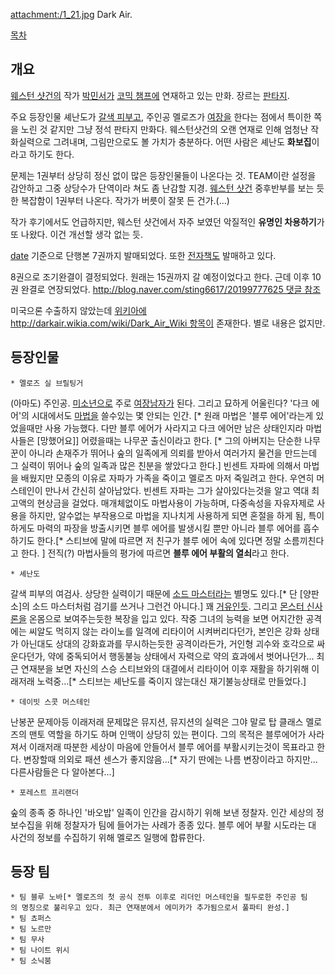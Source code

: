 attachment:/1_21.jpg
Dark Air.

[[목차]]

== 개요 ==
[[웨스턴 샷건]]의 작가 [[박민서]]가 [[코믹 챔프]]에 연재하고 있는 만화. 장르는 [[판타지]].

주요 등장인물 셰난도가 [[갈색 피부]]고, 주인공 멜로즈가 [[여장]]을 한다는 점에서 특이한 쪽을 노린 것 같지만 그냥 정석 판타지 만화다. 웨스턴샷건의 오랜 연재로 인해 엄청난 작화실력으로 그려내며, 그림만으로도 볼 가치가 충분하다. 어떤 사람은 셰난도 '''화보집'''이라고 하기도 한다.

문제는 1권부터 상당히 정신 없이 많은 등장인물들이 나온다는 것. TEAM이란 설정을 감안하고 그중 상당수가 단역이라 쳐도 좀 난감할 지경. [[웨스턴 샷건]] 중후반부를 보는 듯한 복잡함이 1권부터 나온다. 작가가 버릇이 잘못 든 건가.(...)

작가 후기에서도 언급하지만, 웨스턴 샷건에서 자주 보였던 악질적인 '''유명인 차용하기'''가 또 나왔다. 이건 개선할 생각 없는 듯.

[[date]] 기준으로 단행본 7권까지 발매되었다. 또한 [[전자책]]도 발매하고 있다.

8권으로 조기완결이 결정되었다. 원래는 15권까지 갈 예정이었다고 한다. 근데 이후 10권 완결로 연장되었다. [[http://blog.naver.com/sting6617/20199777625 댓글 참조]]

미국으론 수출하지 않았는데 [[위키아]]에 [[http://darkair.wikia.com/wiki/Dark_Air_Wiki 항목]]이 존재한다. 별로 내용은 없지만.

== 등장인물 ==
 * 멜로즈 실 브릴팅거
(아마도) 주인공. [[미소년]]으로 주로 [[여장남자]]가 된다. 그리고 묘하게 어울린다? '다크 에어'의 시대에서도 [[마법]]을 쓸수있는 몇 안되는 인간. [* 원래 마법은 '블루 에어'라는게 있었을때만 사용 가능했다. 다만 블루 에어가 사라지고 다크 에어만 남은 상태인지라 마법사들은 [망했어요]] 어렸을때는 나무꾼 출신이라고 한다. [* 그의 아버지는 단순한 나무꾼이 아니라 손재주가 뛰어나 숲의 일족에게 의뢰를 받아서 여러가지 물건을 만드는데 그 실력이 뛰어나 숲의 일족과 많은 친분을 쌓았다고 한다.] 빈센트 자파에 의해서 마법을 배웠지만 모종의 이유로 자파가 가족을 죽이고 멜로즈 마저 죽일려고 한다. 우연히 머스테인이 만나서 간신히 살아남았다. 빈센트 자파는 그가 살아있다는것을 알고 역대 최고액의 현상금을 걸었다. 매개체없이도 마법사용이 가능하며, 다중속성을 자유자제로 사용을 하지만, 알수없는 부작용으로 마법을 지나치게 사용하게 되면 혼절을 하게 됨, 특이하게도 마력의 파장을 방출시키면 블루 에어를 발생시킬 뿐만 아니라 블루 에어를 흡수하기도 한다.[* 스티브에 말에 따르면 저 친구가 블루 에어 속에 있다면 정말 소름끼친다고 한다. ] 전직(?) 마법사들의 평가에 따르면 '''블루 에어 부활의 열쇠'''라고 한다.

 * 셰난도
갈색 피부의 여검사. 상당한 실력이기 때문에 [[소드 마스터]]라는 별명도 있다.[* 단 [양판소]의 소드 마스터처럼 검기를 쓰거나 그런건 아니다.] 꽤 [[거유]]인듯. 그리고 [[몬스터 신사론]]을 온몸으로 보여주는듯한 복장을 입고 있다. 작중 그녀의 능력을 보면 어지간한 공격에는 씨알도 먹히지 않는 라이노를 일격에 리타이어 시켜버리다던가, 본인은 강화 상태가 아닌대도 상대의 강화효과를 무시하는듯한 공격이라든가, 거인형 괴수와 호각으로 싸운다던가, 약에 중독되어서 행동불능 상태에서 자력으로 약의 효과에서 벗어나던가... 최근 연재분을 보면 자신의 스승 스티브와의 대결에서 리타이어 이후 재활을 하기위해 이래저래 노력중...[* 스티브는 셰난도를 죽이지 않는대신 재기불능상태로 만들었다.]

 * 데이빗 스콧 머스테인
난봉꾼 문제아등 이래저래 문제많은 뮤지션, 뮤지션의 실력은 그야 말로 탑 클래스 멜로즈의 맨토 역할을 하기도 하며 인맥이 상당히 있는 편이다. 그의 목적은 블루에어가 사라져서 이래저래 따분한 세상이 마음에 안들어서 블루 에어를 부활시키는것이 목표라고 한다. 변장할때 의외로 패션 센스가 좋지않음...[* 자기 딴에는 나름 변장이라고 하지만... 다른사람들은 다 알아본다...]

 * 포레스트 프리랜더
숲의 종족 중 하나인 '바오밥' 일족이 인간을 감시하기 위해 보낸 정찰자. 인간 세상의 정보수집을 위해 정찰자가 팀에 들어가는 사례가 종종 있다. 블루 에어 부활 시도라는 대 사건의 정보를 수집하기 위해 멜로즈 일행에 합류한다.

== 등장 팀 ==
 * 팀 블루 노바[* 멜로즈의 첫 공식 전투 이후로 리더인 머스테인을 필두로한 주인공 팀의 명칭으로 불리우고 있다. 최근 연재분에서 에미카가 추가됨으로서 풀파티 완성.]
 * 팀 쵸퍼스
 * 팀 노르만
 * 팀 무사
 * 팀 나이트 위시
 * 팀 소닉붐

